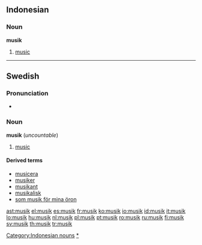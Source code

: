 {{also|Musik}}
==Indonesian==

===Noun===
'''musik'''

# [[music]]

[[Category:Indonesian nouns]]

----

==Swedish==

===Pronunciation===
* {{audio|Sv-musik.ogg|audio}}

===Noun===
{{sv-noun-unc-irreg-c|2=musiken}}
'''musik''' {{c}} (''uncountable'')

# [[music]]

====Derived terms====
* [[musicera]]
* [[musiker]]
* [[musikant]]
* [[musikalisk]]
* [[som musik för mina öron]]

[[Category:sv:Music|*]]

[[ast:musik]]
[[el:musik]]
[[es:musik]]
[[fr:musik]]
[[ko:musik]]
[[io:musik]]
[[id:musik]]
[[it:musik]]
[[lo:musik]]
[[hu:musik]]
[[nl:musik]]
[[pl:musik]]
[[pt:musik]]
[[ro:musik]]
[[ru:musik]]
[[fi:musik]]
[[sv:musik]]
[[th:musik]]
[[tr:musik]]